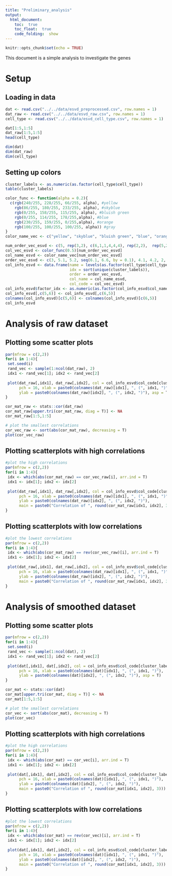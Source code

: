 ```yaml
---
title: "Preliminary_analysis"
output: 
  html_document:
    toc:  true
    toc_float:  true
    code_folding:  show
---
```


```r
knitr::opts_chunk$set(echo = TRUE)
```

This document is a simple analysis to investigate the genes

# Setup

## Loading in data

```r
dat <- read.csv("../../data/esvd_preprocessed.csv", row.names = 1)
dat_raw <- read.csv("../../data/esvd_raw.csv", row.names = 1)
cell_type <- read.csv("../../data/esvd_cell_type.csv", row.names = 1)

dat[1:5,1:5]
dat_raw[1:5,1:5]
head(cell_type)

dim(dat)
dim(dat_raw)
dim(cell_type)
```

## Setting up colors

```r
cluster_labels <- as.numeric(as.factor(cell_type$cell_type))
table(cluster_labels)

color_func <- function(alpha = 0.2){
  c(rgb(240/255, 228/255, 66/255, alpha), #yellow
    rgb(86/255, 180/255, 233/255, alpha), #skyblue
    rgb(0/255, 158/255, 115/255, alpha), #bluish green
    rgb(0/255, 114/255, 178/255,alpha), #blue
    rgb(230/255, 159/255, 0/255,alpha), #orange
    rgb(100/255, 100/255, 100/255, alpha)) #gray
}
color_name_vec <- c("yellow", "skyblue", "bluish green", "blue", "orange", "gray")

num_order_vec_esvd <- c(5, rep(3,2), c(6,1,1,4,4,4), rep(2,2),  rep(5,2))
col_vec_esvd <- color_func(0.5)[num_order_vec_esvd]
col_name_esvd <- color_name_vec[num_order_vec_esvd]
order_vec_esvd <- c(3, 5.1, 5.2, seq(6.1, 6.6, by = 0.1), 4.1, 4.2, 2, 1)
col_info_esvd <- data.frame(name = levels(as.factor(cell_type$cell_type)),
                            idx = sort(unique(cluster_labels)),
                            order = order_vec_esvd,
                            col_name = col_name_esvd,
                            col_code = col_vec_esvd)
col_info_esvd$factor_idx <- as.numeric(as.factor(col_info_esvd$col_name))
col_info_esvd[,c(5,6)] <- col_info_esvd[,c(6,5)]
colnames(col_info_esvd)[c(5,6)] <- colnames(col_info_esvd)[c(6,5)]
col_info_esvd
```

# Analysis of raw dataset

## Plotting some scatter plots

```r
par(mfrow = c(2,2))
for(i in 1:4){
 set.seed(i)
 rand_vec <- sample(1:ncol(dat_raw), 2)
 idx1 <- rand_vec[1]; idx2 <- rand_vec[2]
 
 plot(dat_raw[,idx1], dat_raw[,idx2], col = col_info_esvd$col_code[cluster_labels], 
      pch = 16, xlab = paste0(colnames(dat_raw)[idx1], ", (", idx1, ")"),
      ylab = paste0(colnames(dat_raw)[idx2], ", (", idx2, ")"), asp = T)
}
```

```r
cor_mat_raw <- stats::cor(dat_raw)
cor_mat_raw[upper.tri(cor_mat_raw, diag = T)] <- NA
cor_mat_raw[1:5,1:5]

# plot the smallest correlations
cor_vec_raw <- sort(abs(cor_mat_raw), decreasing = T)
plot(cor_vec_raw)
```

## Plotting scatterplots with high correlations

```r
#plot the high correlations
par(mfrow = c(2,2))
for(i in 1:4){
 idx <- which(abs(cor_mat_raw) == cor_vec_raw[i], arr.ind = T)
 idx1 <- idx[1]; idx2 <- idx[2]
 
 plot(dat_raw[,idx1], dat_raw[,idx2], col = col_info_esvd$col_code[cluster_labels], asp = T,
      pch = 16, xlab = paste0(colnames(dat_raw)[idx1], ", (", idx1, ")"),
      ylab = paste0(colnames(dat_raw)[idx2], ", (", idx2, ")"), 
      main = paste0("Correlation of ", round(cor_mat_raw[idx1, idx2], 3)))
}
```

## Plotting scatterplots with low correlations

```r
#plot the lowest correlations
par(mfrow = c(2,2))
for(i in 1:4){
 idx <- which(abs(cor_mat_raw) == rev(cor_vec_raw)[i], arr.ind = T)
 idx1 <- idx[1]; idx2 <- idx[2]
 
 plot(dat_raw[,idx1], dat_raw[,idx2], col = col_info_esvd$col_code[cluster_labels], asp = T,
      pch = 16, xlab = paste0(colnames(dat_raw)[idx1], ", (", idx1, ")"),
      ylab = paste0(colnames(dat_raw)[idx2], ", (", idx2, ")"), 
      main = paste0("Correlation of ", round(cor_mat_raw[idx1, idx2], 3)))
}
```

# Analysis of smoothed dataset

## Plotting some scatter plots

```r
par(mfrow = c(2,2))
for(i in 1:4){
 set.seed(i)
 rand_vec <- sample(1:ncol(dat), 2)
 idx1 <- rand_vec[1]; idx2 <- rand_vec[2]
 
 plot(dat[,idx1], dat[,idx2], col = col_info_esvd$col_code[cluster_labels], 
      pch = 16, xlab = paste0(colnames(dat)[idx1], ", (", idx1, ")"),
      ylab = paste0(colnames(dat)[idx2], ", (", idx2, ")"), asp = T)
}
```

```r
cor_mat <- stats::cor(dat)
cor_mat[upper.tri(cor_mat, diag = T)] <- NA
cor_mat[1:5,1:5]

# plot the smallest correlations
cor_vec <- sort(abs(cor_mat), decreasing = T)
plot(cor_vec)
```

## Plotting scatterplots with high correlations

```r
#plot the high correlations
par(mfrow = c(2,2))
for(i in 1:4){
 idx <- which(abs(cor_mat) == cor_vec[i], arr.ind = T)
 idx1 <- idx[1]; idx2 <- idx[2]
 
 plot(dat[,idx1], dat[,idx2], col = col_info_esvd$col_code[cluster_labels], asp = T,
      pch = 16, xlab = paste0(colnames(dat)[idx1], ", (", idx1, ")"),
      ylab = paste0(colnames(dat)[idx2], ", (", idx2, ")"), 
      main = paste0("Correlation of ", round(cor_mat[idx1, idx2], 3)))
}
```

## Plotting scatterplots with low correlations

```r
#plot the lowest correlations
par(mfrow = c(2,2))
for(i in 1:4){
 idx <- which(abs(cor_mat) == rev(cor_vec)[i], arr.ind = T)
 idx1 <- idx[1]; idx2 <- idx[2]
 
 plot(dat[,idx1], dat[,idx2], col = col_info_esvd$col_code[cluster_labels], asp = T,
      pch = 16, xlab = paste0(colnames(dat)[idx1], ", (", idx1, ")"),
      ylab = paste0(colnames(dat)[idx2], ", (", idx2, ")"), 
      main = paste0("Correlation of ", round(cor_mat[idx1, idx2], 3)))
}
```
